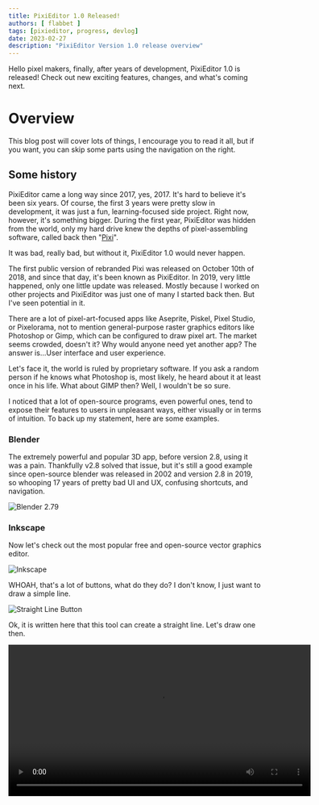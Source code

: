 ```yaml
---
title: PixiEditor 1.0 Released!
authors: [ flabbet ]
tags: [pixieditor, progress, devlog]
date: 2023-02-27
description: "PixiEditor Version 1.0 release overview"
---
```


Hello pixel makers, finally, after years of development, PixiEditor 1.0 is released! Check out new exciting features, changes, and what's coming next.

# Overview

This blog post will cover lots of things, I encourage you to read it all, but if you want, you can skip some parts using the navigation on the right.

## Some history

PixiEditor came a long way since 2017, yes, 2017. It's hard to believe it's been six years. Of course, the first 3 years were pretty slow in development, it was just a fun, learning-focused side project. Right now, however, it's something bigger. During the first year, PixiEditor was hidden from the world, only my hard drive knew the depths of pixel-assembling software, called back then "[Pixi](https://github.com/flabbet/Pixi)". 

It was bad, really bad, but without it, PixiEditor 1.0 would never happen.

The first public version of rebranded Pixi was released on October 10th of 2018, and since that day, it's been known as PixiEditor. In 2019, very little happened, only one little update was released. Mostly because I worked on other projects and PixiEditor was just one of many I started back then. But I've seen potential in it.

There are a lot of pixel-art-focused apps like Aseprite, Piskel, Pixel Studio, or Pixelorama, not to mention general-purpose raster graphics editors like Photoshop or Gimp, which can be configured to draw pixel art. The market seems crowded, doesn't it? Why would anyone need yet another app? The answer is...User interface and user experience.

Let's face it, the world is ruled by proprietary software. If you ask a random person if he knows what Photoshop is, most likely, he heard about it at least once in his life. What about GIMP then? Well, I wouldn't be so sure.

I noticed that a lot of open-source programs, even powerful ones, tend to expose their features to users in unpleasant ways, either visually or in terms of intuition. To back up my statement, here are some examples.

### Blender

The extremely powerful and popular 3D app, before version 2.8, using it was a pain. Thankfully v2.8 solved that issue, but it's still a good example since open-source blender was released in 2002 and version 2.8 in 2019, so whooping 17 years of pretty bad UI and UX, confusing shortcuts, and navigation.

![Blender 2.79](./assets/1.0/blender-2.79.png)

### Inkscape

Now let's check out the most popular free and open-source vector graphics editor.

![Inkscape](./assets/1.0/inkscape.png)

WHOAH, that's a lot of buttons, what do they do? I don't know, I just want to draw a simple line.

![Straight Line Button](./assets/1.0/StraightLine.png)

Ok, it is written here that this tool can create a straight line. Let's draw one then.

<video src="/videos/1.0/where-is-my-line.webm" controls width="600"/>

Uh oh, where is my line? Even dragging the box around requires surgical precision. 

After 10 minutes of trying to find the answer in the official manual, online forums, and by clicking things in the app I finally found that you have to hold Shift and click on color to set stroke color.

![stroke-color](./assets/1.0/stroke-color.png)

Not very intuitive for a beginner, right? After even more time, I found the fill and stroke menu, which exposes all the options the way it should've in the first place. Why it doesn't show automatically?
Why top bar doesn't have a button to toggle it? 

I don't know.


All of the mentioned programs are fantastic and used by many users and I totally get why, some of them are my apps of choice too.
But I think, that the world needs free alternatives to paid programs, which look good, feel good, and most importantly, are easy to use. And that's our goal.

All great, but what about pixel-art-focused programs that are already on the market? 

Well, one true king at the moment, is Aseprite. Which is paid. Their pixelated UI style doesn't 
click for me, but it's a rather subjective matter. The thing is, people who are used to 
Photoshop, probably need to learn Aseprite UI and shortcuts for a while, since the layout is a bit different.

We tried solving this by mimicking Photoshop's layout, people are used to it, and finding stuff should be easy. Of course, PixiEditor has its own distinctive style, features, and QoL elements.

But let's check what's really inside PixiEditor 1.0.

# What's new

We've listed some of the new stuff in [previous devlog](/blog/2022/07/04/devlog2), however, I'll describe them here too.

## Palette system with Lospec integration

Dedicated system for managing color palettes, which allows to easily access to colors with shortcuts
1,2,3 etc. The system consists of a palette browser which is like a database for your palettes, you can quickly
access them, mark them as favorites, delete, rename them, etc. 

![Browser-screenshot](./assets/devlog2/Palette-Browser.png)

One of the most interesting things it has is the [Lospec Palette List](https://lospec.com/palette-list) integration. What does it mean?

Lospec is the most popular pixel-art site with a great palette database, PixiEditor 1.0 supports their palette protocol, which allows importing palettes from their website with just one click.

<video src="/videos/1.0/Palette browser.webm" controls width="700"/>

## Symmetry

Achieving geometrical perfection takes time. But those 2 funky lines can help you with that.

It's like having 4 hands drawing simultaneously.

<video src="/videos/1.0/Symmetry.webm" controls width="700"/>

## New selection transformation

Selection now allows scaling, rotating, skewing and transforming perspective (with pivot!).

<video src="/videos/1.0/Selection.webm" controls width="700"/>

## Lasso tool

[Yee-haw!](#new-selection-transformation)

## Command Search and editable shortcuts

The whole codebase in PixiEditor 1.0 was rewritten from the ground up. And thanks to that, we've built
quite a robust command system, which allows you to easily search for stuff and rebind shortcuts.

<video src="/videos/1.0/CommandManager.webm" controls width="700"/>

Not only you can use it to find actions, but also to parse colors!

## Layer Masks

Layer masks are a great way to hide parts of a layer. And we have them now!
Below is a video example of how it works.

<video src="/videos/1.0/Masks.webm" controls width="700"/>

## Clip layers

Layers are now clipable, which means you can use one layer as a mask for the other. 
Let's say you have a layer with a weapon, and you want to draw on top of it some patterns. Instead
of drawing on the same layer, you can now create a new layer, clip it to the weapon layer, and without a lot
of precision, draw on top of it.

<video src="/videos/1.0/ClipToBelow.webm" controls width="700"/>

## Lock layer alpha

It's like a clip to other layers, but it allows clipping to itself. In other words,
if you toggle lock alpha, you won't be able to draw on transparent pixels on this layer.

<video src="/videos/1.0/LockAlpha.webm" controls width="700"/>

## Blend modes

Blend modes define how colors from different layers mix together. PixiEditor 1.0 allows you to
change the blend mode of each layer. Simple as that.

<video src="/videos/1.0/BlendModes.webm" controls width="700"/>

## Other stuff

There are way more things that I didn't mention, but listing all of them would take 
way too much space and time. You can check detailed changelog [here](#changelog) or ultra-detailed changelog [here](https://github.com/PixiEditor/PixiEditor/compare/0.1.8.0...1.0.0.0)

# What's next?

PixiEditor doesn't end on 1.0, we have a lot of plans for the future. Hopefully, 
they see the light of day. Here is a brief list of things that we want to implement.

## V1.1

For 1.1 we want to add localization support starting with 4 languages out of the box 
(English, Polish, German, and Russian) and launch community translations for more.


## V2

For 2.0 we plan to port PixiEditor to the new framework, AvaloniaUI, which
will allow us to run PixiEditor on platforms like Linux, macOS, and maybe the web.
This is an ambitious goal because it means we have to rebuild the whole UI from the scratch,
but it's worth the effort. 

We don't have concrete plans for other features yet, but there will be something for sure! We thought about tile drawing, custom brushes,
FX, but we're not yet sure. Feel free to join us on [Discord](https://discord.gg/qSRMYmq) and talk about it with us!

## V3

Version 3.0 is exciting because it'll bring animation creation tools. It's one of the 
most requested feature by our community and we want to do it well.

It's a far future, but we can't wait to show it to the world.

# Steam release

We are widening our distribution line, along with Microsoft Store, itch.io, and our website,
we've launched PixiEditor on Steam! Of course for free. You can now easily track hours
spent in PixiEditor.

<iframe src="https://store.steampowered.com/widget/2218560/" frameborder="0" style={{border: 0}} width="646" height="190"></iframe>

# Tutorials

We are working on creating tutorials on how to use PixiEditor, check out our [YouTube Channel](https://www.youtube.com/@PixiEditor)
for more info!

# Contributors

I'm extremely grateful to all people who made PixiEditor 1.0 possible. Huge shoutout to [Equbuxu](https://github.com/Equbuxu),
who was responsible for the whole rework of architecture, without him, this release wouldn't be as big as it is.

Of course, as always, huge thanks to [PixiCPU](https://github.com/CPKreuz) for bringing a lot of great features.

To all dev-testers, artists, and external contributors, Thank you. Your support is invaluable
and you are awesome.

# Go draw some pixel art!

The only thing that was left to say is, good luck and have fun drawing!

We hope you'll like it, if you do, please consider a [donation](https://opencollective.com/pixieditor), we are an open-source
an organization that makes all of this for free, your support can help us grow and make 
even more great stuff faster. Perhaps one day, we'll be able to work full-time on 
PixiEditor. Also, we'd be grateful if you left a review on Steam or Microsoft Store,
it means a lot to us and we hear your feedback.

<a href="https://opencollective.com/pixieditor/donate" target="_blank">
                        <img src="https://opencollective.com/pixieditor/donate/button@2x.png?color=blue" style={{width: 300}}/>
                    </a>

---
## Changelog

```
- PixiEditor is now on Steam!

Additions:
- Complete rewrite of PixiEditor's architecture
- Performance improvements for large canvases

	Commands, shortcuts:
- Added command search, a handy window that lets you search for any action you want to make in PixiEditor. You can access it using the searchbar on top or by pressing Ctrl+K.
- You can set your own shortcuts now. If you are used to the ones from Aseprite, you can load the aseprite shortcut template without changing them manually.

	Selection:
- Improved the performance of all selection tools
- Added a way to transform the selected area in different ways (move, rotate, stretch, shear, perspective)
- You can now move and rotate shapes before applying them
- Added a lasso tool
- You can't draw outside selection now
- You can now invert selection

	Layer Manager:
- Added a slider for layer opacity
- Added layer blend modes
- Added lock alpha, a feature that prevents you from drawing on the transparent portions of the layer.
- Added layer masks
- Added clipping to layer below
- Groups are now called folders and they can now be empty

	Palettes:
- Added a palette system. You can now import palettes from lospec, save and load them from files. The palette browser has all the palettes you have in PixiEditor.
- You can use the replace color feature of the palette to replace some color with another on the whole canvas

	Reference layer:
- The reference layer is now saved in .pixi along with the rest of the drawing
- You can now move the reference layer around, rotate it, and put it above or below your drawing

	Other:
- Added symmetry, a feature that automatically mirrors everything you draw to the other side of the canvas
- Added percentage scaling to the export menu, along with a hint saying what percentage might be the best.
- Added a thing that shows the currently selected color in the bottom left corner
- You can now rotate and mirror the viewport (in a way that doesn't affect your drawing, it only affects how you see it in PixiEditor)
- Added a wrench button in the top right corner which contains some useful viewport settings
- You can now open the same file in multiple windows, and the windows will update in real time
- The default transparent checkboard background is now less trippy
- Added an About window with all the info about the project
- The shape of the brush is now shown as a contour
- Added ways to rotate and flip the canvas
- Floodfill now takes all layers into account if you hold down Ctrl
- Moved the "Copy Main Color" button into the color picker window. The button is used to set the fill color of a shape to be the same as the currently selected color.
- Updated Discord rich presense preview to the new design of Discord in settings
- The color picker tool can now pick colors from just the current layer, without taking the ones underneath into account.

Fixes:
- The mouse pointer no longer lags when launching PixiEditor
- If you had many layers and tried deleting or creating one, PixiEditor used to lag. This is now fixed.
- Fix crash when saving a file with a filename ending in .mod
- PixiEditor should no longer completely stop responsing during long operations, instead it should show a loading animation
```